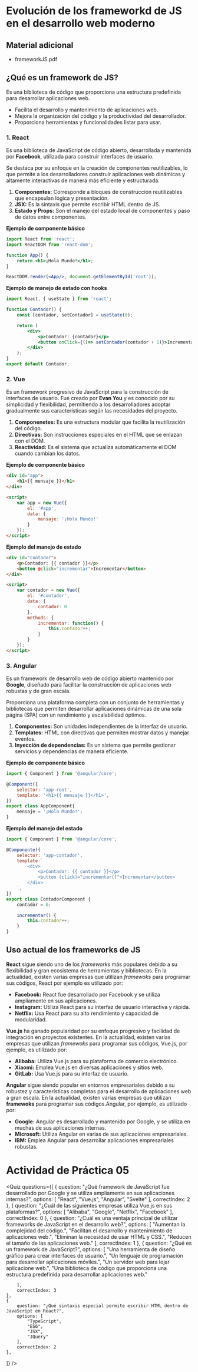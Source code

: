 
# Evolución de los frameworkd de JS en el desarrollo web moderno

## Material adicional

- <ExternalLink href='/inacap/ti3v31/docs/frameworkJS.pdf'>frameworkJS.pdf</ExternalLink>

## ¿Qué es un framework de JS?
Es una biblioteca de código que proporciona una estructura predefinida para desarrollar aplicaciones web.

- Facilita el desarrollo y mantenimiento de aplicaciones web.
- Mejora la organización del código y la productividad del desarrollador.
- Proporciona herramientas y funcionalidades listar para usar.

### 1. React
Es una biblioteca de JavaScript de código abierto, desarrollada y mantenida por **Facebook**, utilizada para construir interfaces de usuario.

Se destaca por su enfoque en la creación de componentes reutilizables, lo que permite a los desarrolladores construir aplicaciones web dinámicas y altamente interactivas de manera más eficiente y estructurada.

1. **Componentes:** Corresponde a bloques de construcción reutilizables que encapsulan lógica y presentación.
2. **JSX:** Es la sintaxis que permite escribir HTML dentro de JS.
3. **Estado y Props:** Son el manejo del estado local de componentes y paso de datos entre componentes.

**Ejemplo de componente básico**

```jsx
import React from 'react';
import ReactDOM from 'react-dom';

function App() {
    return <h1>¡Hola Mundo!</h1>;
}

ReactDOM.render(<App/>, document.getElementById('root'));
```

**Ejemplo de manejo de estado con hooks**

```jsx
import React, { useState } from 'react';

function Contador() {
    const [contador, setContador] = useState(0);

    return (
        <div>
            <p>Contador: {contador}</p>
            <button onClick={()=> setContador(contador + 1)}>Incrementar</button>
        </div>
    );
}
export default Contador;
```

### 2. Vue
Es un framework progresivo de JavaScript para la construcción de interfaces de usuario. Fue creado por **Evan You** y es conocido por su simplicidad y flexibilidad, permitiendo a los desarrolladores adoptar gradualmente sus características según las necesidades del proyecto.

1. **Componenetes:** Es una estructura modular que facilita la reutilización del código.
2. **Directivas:** Son instrucciones especiales en el HTML que se enlazan con el DOM.
3. **Reactividad:** Es el sistema que actualiza automáticamente el DOM cuando cambian los datos.

**Ejemplo de componente básico**

```html
<div id="app">
    <h1>{{ mensaje }}</h1>
</div>

<script>
    var app = new Vue({
        el: '#app',
        data: {
            mensaje: '¡Hola Mundo!'
        }
    });
</script>
```

**Ejemplo del manejo de estado**


```html
<div id="contador">
    <p>Contador: {{ contador }}</p>
    <button @click="incrementar">Incrementar</button>
</div>

<script>
    var contador = new Vue({
        el: '#contador',
        data: {
            contador: 0
        },
        methods: {
            incrementar: function() {
                this.contador++;
            }
        }
    });
</script>
```

### 3. Angular
Es un framework de desarrollo web de código abierto mantenido por **Google**, diseñado para facilitar la construcción de aplicaciones web robustas y de gran escala.

Proporciona una plataforma completa con un conjunto de herramientas y bibliotecas que permiten desarrollar aplicaciones dinámicas de una sola página (SPA) con un rendimiento y escalabilidad óptimos.

1. **Componentes:** Son unidades independientes de la interfaz de usuario.
2. **Templates:** HTML con directivas que permiten mostrar datos y manejar eventos.
3. **Inyección de dependencias:** Es un sistema que permite gestionar servicios y dependencias de manera eficiente.

**Ejemplo de componente básico**

```js
import { Component } from '@angular/core';

@Component({
    selector: 'app-root',
    template: '<h1>{{ mensaje }}</h1>',
})
export class AppComponent{
    mensaje = '¡Hola Mundo!';
}
```

**Ejemplo del manejo del estado**

```js
import { Component } from '@angular/core';

@Componente({
    selector: 'app-contador',
    template:`
        <div>
            <p>Contador: {{ contador }}</p>
            <button (click)="incrementar()">Incrementar</button>
        </div>
    `,
})
export class ContadorComponent {
    contador = 0;

    incrementar() {
        this.contador++;
    }
}
```

## Uso actual de los frameworks de JS
**React** sigue siendo uno de los *frameworks* más populares debido a su flexibilidad y gran ecosistema de herramientas y bibliotecas. En la actualidad, existen varias empresas que utilizan *framewoks* para programar sus códigos, React por ejemplo es utilizado por:

- **Facebook:** React fue desarrollado por Facebook y se utiliza ampliamente en sus aplicaciones.
- **Instagram:** Utiliza React para su interfaz de usuario interactiva y rápida.
- **Netflix:** Usa React para su alto rendimiento y capacidad de modularidad.

**Vue.js** ha ganado popularidad por su enfoque progresivo y facilidad de integración en proyectos existentes. En la actualidad, existen varias empresas que utilizan *framewoks* para programar sus códigos, Vue.js, por ejemplo, es utilizado por:

- **Alibaba:** Utiliza Vue.js para su plataforma de comercio electrónico.
- **Xiaomi:** Emplea Vue.js en diversas aplicaciones y sitios web.
- **GitLab:** Usa Vue.js para su interfaz de usuario.

**Angular** sigue siendo popular en entornos empresariales debido a su robustez y características completas para el desarrollo de aplicaciones web a gran escala. En la actualidad, existen varias empresas que utilizan **framewoks** para programar sus códigos.Angular, por ejemplo, es utilizado por:

- **Google:** Angular es desarrollado y mantenido por Google, y se utiliza en muchas de sus aplicaciones internas.
- **Microsoft:** Utiliza Angular en varias de sus aplicaciones empresariales.
- **IBM:** Emplea Angular para desarrollar aplicaciones empresariales robustas.


# Actividad de Práctica 05

<Quiz questions={[
	{
		question: "¿Qué framework de JavaScript fue desarrollado por Google y se utiliza ampliamente en sus aplicaciones internas?",
		options: [
			"React",
			"Vue.js",
			"Angular",
			"Svelte"
		],
		correctIndex: 2
	},
    {
		question: "¿Cuál de las siguientes empresas utiliza Vue.js en sus plataformas?",
		options: [
			"Alibaba",
			"Google",
			"Netflix",
			"Facebook"
		],
		correctIndex: 0
	},
    {
		question: "¿Cuál es una ventaja principal de utilizar frameworks de JavaScript en el desarrollo web?",
		options: [
			"Aumentan la complejidad del código.",
			"Facilitan el desarrollo y mantenimiento de aplicaciones web.",
			"Eliminan la necesidad de usar HTML y CSS.",
			"Reducen el tamaño de las aplicaciones web."
		],
		correctIndex: 1
	},
    {
		question: "¿Qué es un framework de JavaScript?",
		options: [
			"Una herramienta de diseño gráfico para crear interfaces de usuario.",
			"Un lenguaje de programación para desarrollar aplicaciones móviles.",
			"Un servidor web para lojar aplicacione web.",
			"Una biblioteca de código que proporciona una estructura predefinida para desarrollar aplicaciones web."

		],
		correctIndex: 3 
	},
    {
		question: "¿Qué sintaxis especial permite escribir HTML dentro de JavaScript en React?",
		options: [
			"TypeScript",
			"ES6",
			"JSX",
			"JQuery"
		],
		correctIndex: 2
	},
]} />